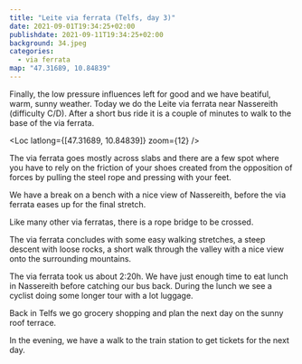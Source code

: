 ```yaml
---
title: "Leite via ferrata (Telfs, day 3)"
date: 2021-09-01T19:34:25+02:00
publishdate: 2021-09-11T19:34:25+02:00
background: 34.jpeg
categories:
  - via ferrata
map: "47.31689, 10.84839"
---
```


Finally, the low pressure influences left for good and we have beatiful, warm,
sunny weather. Today we do the Leite via ferrata near Nassereith (difficulty
C/D). After a short bus ride it is a couple of minutes to walk to the base of
the via ferrata.

<Loc latlong={[47.31689, 10.84839]} zoom={12} />

The via ferrata goes mostly across slabs and there are a few spot where you have
to rely on the friction of your shoes created from the opposition of forces by
pulling the steel rope and pressing with your feet.

<Gallery>
  <Rimg src="6.jpeg" alt="Leite via ferrata" />
  <Rimg src="7.jpeg" alt="Leite via ferrata" />
  <Rimg src="8.jpeg" alt="Leite via ferrata" />
  <Rimg src="9.jpeg" alt="Leite via ferrata" />
  <Rimg src="10.jpeg" alt="Leite via ferrata" />
  <Rimg src="11.jpeg" alt="Leite via ferrata" />
  <Rimg src="12.jpeg" alt="Leite via ferrata" />
  <Rimg src="13.jpeg" alt="Leite via ferrata" />
  <Rimg src="14.jpeg" alt="Leite via ferrata" />
</Gallery>

<Rimg src="16.jpeg" alt="Leite via ferrata" />

<Gallery>
  <Rimg src="19.jpeg" alt="Leite via ferrata" />
  <Rimg src="20.jpeg" alt="Leite via ferrata" />
  <Rimg src="21.jpeg" alt="Leite via ferrata" />
  <Rimg src="22.jpeg" alt="Leite via ferrata" />
  <Rimg src="23.jpeg" alt="Leite via ferrata" />
</Gallery>

<Rimg src="25.jpeg" alt="View of Nassereith" />

We have a break on a bench with a nice view of Nassereith, before the via
ferrata eases up for the final stretch.

<Gallery>
  <Rimg src="26.jpeg" alt="View of Nassereith" />
  <Rimg src="27.jpeg" alt="Selfie" />
  <Rimg src="29.jpeg" caption="Looking into the ferrata logbook." />
  <Rimg src="31.jpeg" alt="Leite via ferrata" />
  <Rimg src="33.jpeg" alt="Leite via ferrata" />
</Gallery>

Like many other via ferratas, there is a rope bridge to be crossed.

<Rimg src="36.jpeg" alt="rope bridge" />

<Gallery>
  <Rimg src="37.jpeg" alt="rope bridge" />
  <Rimg src="38.jpeg" alt="rope bridge" />
  <Rimg src="43.jpeg" alt="rope bridge" />
</Gallery>

The via ferrata concludes with some easy walking stretches, a steep descent with
loose rocks, a short walk through the valley with a nice view onto the
surrounding mountains.

<Gallery>
  <Rimg src="39.jpeg" alt="The final easy part of the Leite via ferrata." />
  <Rimg src="45.jpeg" alt="The valley of Nassereith." />
  <Rimg src="47.jpeg" caption="The wall with the Leite via ferrata." />
</Gallery>

<Rimg src="46.jpeg" alt="The valley of Nassereith." />

The via ferrata took us about 2:20h. We have just enough time to eat lunch in
Nassereith before catching our bus back. During the lunch we see a cyclist doing
some longer tour with a lot luggage.

<Rimg src="49.jpeg" alt="Bicycle with a lot of luggage." />

Back in Telfs we go grocery shopping and plan the next day on the sunny roof terrace.

<Rimg src="54.jpeg" alt="View of the church from the roof terrace." />

<Gallery>
  <Rimg src="55.jpeg" alt="Roof terrace" />
  <Rimg src="56.jpeg" alt="Roof terrace" />
</Gallery>

In the evening, we have a walk to the train station to get tickets for the next
day.

<Gallery>
  <Rimg src="59.jpeg" alt="Mountains in the dawn." />
  <Rimg src="60.jpeg" alt="Mountains in the dawn." />
</Gallery>

<Nextday />
